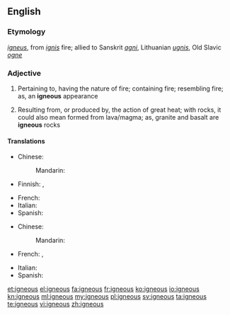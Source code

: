 ==English==

===Etymology===
{{etyl|la}} ''[[igneus]]'', from ''[[ignis]]'' fire; allied to Sanskrit ''[[agni]]'', Lithuanian ''[[ugnis]]'', Old Slavic ''[[ogne]]''

===Adjective===
{{en-adj}}

# Pertaining to, having the nature of fire; containing fire; resembling fire; as, an '''igneous''' appearance
# {{geology}} Resulting from, or produced by, the action of great heat; with rocks, it could also mean formed from lava/magma; as, granite and basalt are '''igneous''' rocks

====Translations====
{{trans-top|pertaining to, having the nature of fire}}
* Chinese:
*: Mandarin:  {{t|cmn|火成的|tr=huǒchéngde|sc=Hani}}
* Finnish: {{t-|fi|syttyvä}}, {{t-|fi|tulenarka}}
{{trans-mid}}
* French: {{t+|fr|igné}}
* Italian: {{t-|it|igneo}}
* Spanish: {{t+|es|ígneo}}
{{trans-bottom}}

{{trans-top|resulting from, or produced by, the action of great heat}}
* Chinese:
*: Mandarin:  {{t|cmn|火成的|tr=huǒchéngde|sc=Hani}}
* French: {{t+|fr|igné}}, {{t+|fr|magmatique}}
{{trans-mid}}
* Italian: {{t-|it|igneo}}
* Spanish: {{t+|es|ígneo}}
{{trans-bottom}}

[[et:igneous]]
[[el:igneous]]
[[fa:igneous]]
[[fr:igneous]]
[[ko:igneous]]
[[io:igneous]]
[[kn:igneous]]
[[ml:igneous]]
[[my:igneous]]
[[pl:igneous]]
[[sv:igneous]]
[[ta:igneous]]
[[te:igneous]]
[[vi:igneous]]
[[zh:igneous]]